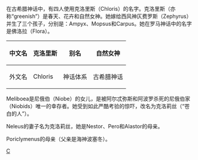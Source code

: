 {{multiple issues|
{{copyedit|time=2018-07-02T05:26:09+00:00}}
{{original research|time=2018-07-02T05:26:09+00:00}}
{{unreferenced|time=2018-07-02T05:26:09+00:00}}
}}
在古希腊神话中，有四人使用克洛里斯（Chloris）的名字。克洛里斯（亦称“greenish”）是春天、花卉和自然女神。她嫁给西风神仄费罗斯（Zephyrus）并生了三个孩子，分别是：Ampyx、Mopsus和Carpus。她在罗马神话中的名字是佛洛拉（Flora）。
{| class="wikitable"
|+
!中文名
!克洛里斯
!别名
!自然女神
|-
|外文名
|Chloris
|神话体系
|古希腊神话
|}
Meliboea是尼俄伯（Niobe）的女儿，是被阿尔忒弥斯和阿波罗杀死的尼俄伯家（Niobids）唯一的幸存者。她受到如此严酷考验的惊吓，改名为克洛莉丝（“苍白的人”）。

Neleus的妻子名为克洛莉丝，她是Nestor、Pero和Alastor的母亲。

Poriclymenus的母亲（父亲是海神波塞冬）。
[[Category:希臘女神|C]]